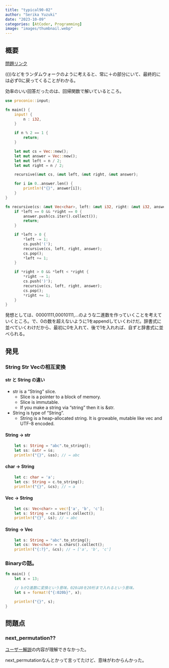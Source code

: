 ```yaml
---
title: "typical90-02"
author: "Serika Yuzuki"
date: "2023-10-09"
categories: [AtCoder, Programming]
image: "images/thumbnail.webp"
---
```


## 概要

[問題リンク](https://atcoder.jp/contests/typical90/tasks/typical90_b)

(())などをランダムウォークのように考えると、常に＋の部分にいて、最終的には必ず0に戻ってくることがわかる。

効率のいい回答だったのは、回帰関数で解いているところ。

``` rust
use proconio::input;

fn main() {
    input! {
        n : i32,
    }

    if n % 2 == 1 {
        return;
    }

    let mut cs = Vec::new();
    let mut answer = Vec::new();
    let mut left = n / 2;
    let mut right = n / 2;

    recursive(&mut cs, &mut left, &mut right, &mut answer);

    for i in 0..answer.len() {
        println!("{}", answer[i]);
    }
}

fn recursive(cs: &mut Vec<char>, left: &mut i32, right: &mut i32, answer: &mut Vec<String>) {
    if *left == 0 && *right == 0 {
        answer.push(cs.iter().collect());
        return;
    }

    if *left > 0 {
        *left -= 1;
        cs.push('(');
        recursive(cs, left, right, answer);
        cs.pop();
        *left += 1;
    }

    if *right > 0 && *left < *right {
        *right -= 1;
        cs.push(')');
        recursive(cs, left, right, answer);
        cs.pop();
        *right += 1;
    }
}
```

発想としては、00001111,00010111,...のような二進数を作っていくことを考えていくところ。で、0の数を超えないように1をappendしていくわけだ。辞書式に並べていくわけだから、最初に0を入れて、後で1を入れれば、自ずと辞書式に並べられる。

## 発見

### String Str Vec<char>の相互変換

#### str と String の違い

-   str is a "String" slice.
    -   Slice is a pointer to a block of memory.
    -   Slice is immutable.
    -   If you make a string via "string" then it is &str.
-   String is type of "String".
    -   String is a heap-allocated string. It is growable, mutable like vec and UTF-8 encoded.

#### String -\> str

``` rust
    let s: String = "abc".to_string();
    let ss: &str = &s;
    println!("{}", &ss); // → abc
```

#### char -\> String

``` rust
    let c: char = 'a';
    let cs: String = c.to_string();
    println!("{}", &cs); // → a
```

#### Vec<char> -\> String

``` rust
    let cs: Vec<char> = vec!['a', 'b', 'c'];
    let s: String = cs.iter().collect();
    println!("{}", &s); // → abc
```

#### String -\> Vec<char>

``` rust
    let s: String = "abc".to_string();
    let cs: Vec<char> = s.chars().collect();
    println!("{:?}", &cs); // → ['a', 'b', 'c']
```

### Binaryの話。

``` rust
fn main() {
    let x = 13;

    // bが2進数に変換という意味。020は0を20桁まで入れるという意味。
    let s = format!("{:020b}", x);

    println!("{}", s);
}
```

## 問題点

### next_permutation??

[ユーザー解説](https://atcoder.jp/contests/typical90/editorial/3212)の内容が理解できなかった。

next_permutationなんとかって言ってたけど、意味がわからんかった。